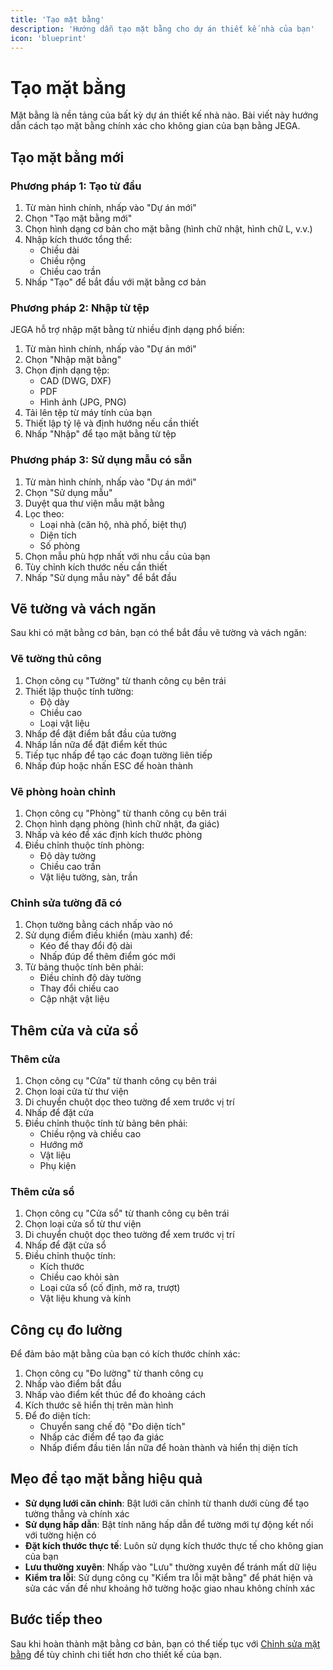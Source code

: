 ```yaml
---
title: 'Tạo mặt bằng'
description: 'Hướng dẫn tạo mặt bằng cho dự án thiết kế nhà của bạn'
icon: 'blueprint'
---
```


# Tạo mặt bằng

Mặt bằng là nền tảng của bất kỳ dự án thiết kế nhà nào. Bài viết này hướng dẫn cách tạo mặt bằng chính xác cho không gian của bạn bằng JEGA.

## Tạo mặt bằng mới

### Phương pháp 1: Tạo từ đầu

1. Từ màn hình chính, nhấp vào "Dự án mới"
2. Chọn "Tạo mặt bằng mới"
3. Chọn hình dạng cơ bản cho mặt bằng (hình chữ nhật, hình chữ L, v.v.)
4. Nhập kích thước tổng thể:
   - Chiều dài
   - Chiều rộng
   - Chiều cao trần
5. Nhấp "Tạo" để bắt đầu với mặt bằng cơ bản

### Phương pháp 2: Nhập từ tệp

JEGA hỗ trợ nhập mặt bằng từ nhiều định dạng phổ biến:

1. Từ màn hình chính, nhấp vào "Dự án mới"
2. Chọn "Nhập mặt bằng"
3. Chọn định dạng tệp:
   - CAD (DWG, DXF)
   - PDF
   - Hình ảnh (JPG, PNG)
4. Tải lên tệp từ máy tính của bạn
5. Thiết lập tỷ lệ và định hướng nếu cần thiết
6. Nhấp "Nhập" để tạo mặt bằng từ tệp

### Phương pháp 3: Sử dụng mẫu có sẵn

1. Từ màn hình chính, nhấp vào "Dự án mới"
2. Chọn "Sử dụng mẫu"
3. Duyệt qua thư viện mẫu mặt bằng
4. Lọc theo:
   - Loại nhà (căn hộ, nhà phố, biệt thự)
   - Diện tích
   - Số phòng
5. Chọn mẫu phù hợp nhất với nhu cầu của bạn
6. Tùy chỉnh kích thước nếu cần thiết
7. Nhấp "Sử dụng mẫu này" để bắt đầu

## Vẽ tường và vách ngăn

Sau khi có mặt bằng cơ bản, bạn có thể bắt đầu vẽ tường và vách ngăn:

### Vẽ tường thủ công

1. Chọn công cụ "Tường" từ thanh công cụ bên trái
2. Thiết lập thuộc tính tường:
   - Độ dày
   - Chiều cao
   - Loại vật liệu
3. Nhấp để đặt điểm bắt đầu của tường
4. Nhấp lần nữa để đặt điểm kết thúc
5. Tiếp tục nhấp để tạo các đoạn tường liên tiếp
6. Nhấp đúp hoặc nhấn ESC để hoàn thành

### Vẽ phòng hoàn chỉnh

1. Chọn công cụ "Phòng" từ thanh công cụ bên trái
2. Chọn hình dạng phòng (hình chữ nhật, đa giác)
3. Nhấp và kéo để xác định kích thước phòng
4. Điều chỉnh thuộc tính phòng:
   - Độ dày tường
   - Chiều cao trần
   - Vật liệu tường, sàn, trần

### Chỉnh sửa tường đã có

1. Chọn tường bằng cách nhấp vào nó
2. Sử dụng điểm điều khiển (màu xanh) để:
   - Kéo để thay đổi độ dài
   - Nhấp đúp để thêm điểm góc mới
3. Từ bảng thuộc tính bên phải:
   - Điều chỉnh độ dày tường
   - Thay đổi chiều cao
   - Cập nhật vật liệu

## Thêm cửa và cửa sổ

### Thêm cửa

1. Chọn công cụ "Cửa" từ thanh công cụ bên trái
2. Chọn loại cửa từ thư viện
3. Di chuyển chuột dọc theo tường để xem trước vị trí
4. Nhấp để đặt cửa
5. Điều chỉnh thuộc tính từ bảng bên phải:
   - Chiều rộng và chiều cao
   - Hướng mở
   - Vật liệu
   - Phụ kiện

### Thêm cửa sổ

1. Chọn công cụ "Cửa sổ" từ thanh công cụ bên trái
2. Chọn loại cửa sổ từ thư viện
3. Di chuyển chuột dọc theo tường để xem trước vị trí
4. Nhấp để đặt cửa sổ
5. Điều chỉnh thuộc tính:
   - Kích thước
   - Chiều cao khỏi sàn
   - Loại cửa sổ (cố định, mở ra, trượt)
   - Vật liệu khung và kính

## Công cụ đo lường

Để đảm bảo mặt bằng của bạn có kích thước chính xác:

1. Chọn công cụ "Đo lường" từ thanh công cụ
2. Nhấp vào điểm bắt đầu
3. Nhấp vào điểm kết thúc để đo khoảng cách
4. Kích thước sẽ hiển thị trên màn hình
5. Để đo diện tích:
   - Chuyển sang chế độ "Đo diện tích"
   - Nhấp các điểm để tạo đa giác
   - Nhấp điểm đầu tiên lần nữa để hoàn thành và hiển thị diện tích

## Mẹo để tạo mặt bằng hiệu quả

- **Sử dụng lưới căn chỉnh**: Bật lưới căn chỉnh từ thanh dưới cùng để tạo tường thẳng và chính xác
- **Sử dụng hấp dẫn**: Bật tính năng hấp dẫn để tường mới tự động kết nối với tường hiện có
- **Đặt kích thước thực tế**: Luôn sử dụng kích thước thực tế cho không gian của bạn
- **Lưu thường xuyên**: Nhấp vào "Lưu" thường xuyên để tránh mất dữ liệu
- **Kiểm tra lỗi**: Sử dụng công cụ "Kiểm tra lỗi mặt bằng" để phát hiện và sửa các vấn đề như khoảng hở tường hoặc giao nhau không chính xác

## Bước tiếp theo

Sau khi hoàn thành mặt bằng cơ bản, bạn có thể tiếp tục với [Chỉnh sửa mặt bằng](/trung-tam-huong-dan/thiet-ke-xay-dung/chinh-sua-mat-bang) để tùy chỉnh chi tiết hơn cho thiết kế của bạn.
